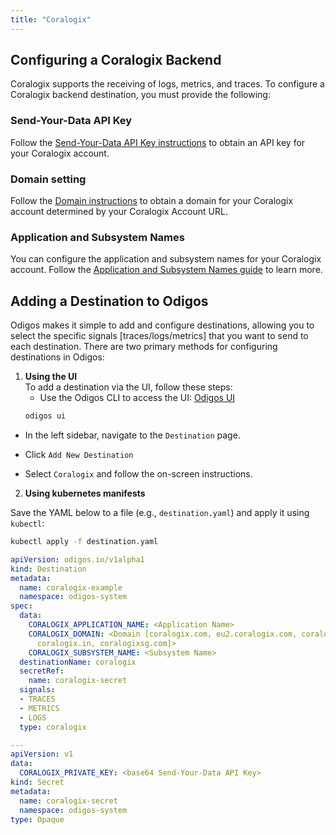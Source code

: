 ```yaml
---
title: "Coralogix"
---
```


## Configuring a Coralogix Backend

Coralogix supports the receiving of logs, metrics, and traces. To configure a Coralogix backend destination, you must provide the following:

### Send-Your-Data API Key

Follow the [Send-Your-Data API Key instructions](https://coralogix.com/docs/send-your-data-api-key/) to obtain an API key for your Coralogix account.

### Domain setting

Follow the [Domain instructions](https://coralogix.com/docs/coralogix-domain/) to obtain a domain for your Coralogix account determined by your Coralogix Account URL.

### Application and Subsystem Names

You can configure the application and subsystem names for your Coralogix account. Follow the [Application and Subsystem Names guide](https://coralogix.com/docs/application-and-subsystem-names/) to learn more.

## Adding a Destination to Odigos

Odigos makes it simple to add and configure destinations, allowing you to select the specific signals [traces/logs/metrics] that you want to send to each destination. There are two primary methods for configuring destinations in Odigos:

1. **Using the UI**  
   To add a destination via the UI, follow these steps:
   - Use the Odigos CLI to access the UI: [Odigos UI](https://docs.odigos.io/cli/odigos_ui)
   ```bash
   odigos ui
    ```
- In the left sidebar, navigate to the `Destination` page.

- Click `Add New Destination`

- Select `Coralogix` and follow the on-screen instructions.



2. **Using kubernetes manifests**

Save the YAML below to a file (e.g., `destination.yaml`) and apply it using `kubectl`:

```bash
kubectl apply -f destination.yaml
```


```yaml
apiVersion: odigos.io/v1alpha1
kind: Destination
metadata:
  name: coralogix-example
  namespace: odigos-system
spec:
  data:
    CORALOGIX_APPLICATION_NAME: <Application Name>
    CORALOGIX_DOMAIN: <Domain [coralogix.com, eu2.coralogix.com, coralogix.us, cx498.coralogix.com,
      coralogix.in, coralogixsg.com]>
    CORALOGIX_SUBSYSTEM_NAME: <Subsystem Name>
  destinationName: coralogix
  secretRef:
    name: coralogix-secret
  signals:
  - TRACES
  - METRICS
  - LOGS
  type: coralogix

---
apiVersion: v1
data:
  CORALOGIX_PRIVATE_KEY: <base64 Send-Your-Data API Key>
kind: Secret
metadata:
  name: coralogix-secret
  namespace: odigos-system
type: Opaque
```